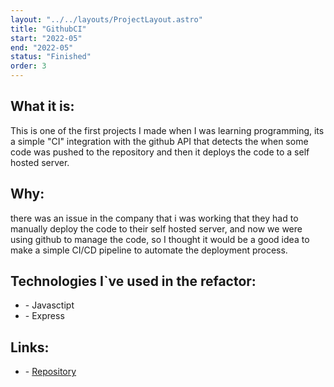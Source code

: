 ```yaml
---
layout: "../../layouts/ProjectLayout.astro"
title: "GithubCI"
start: "2022-05"
end: "2022-05"
status: "Finished"
order: 3
---
```


## **What it is**:

This is one of the first projects I made when I was learning programming, its a simple "CI" integration with the github API that detects the when some code was pushed to the repository and then it deploys the code to a self hosted server.

## **Why**:

there was an issue in the company that i was working that they had to manually deploy the code to their self hosted server, and now we were using github to manage the code, so I thought it would be a good idea to make a simple CI/CD pipeline to automate the deployment process.

## **Technologies I`ve used in the refactor**:

- \- Javasctipt
- \- Express

## **Links**:

- \- [Repository](https://github.com/FlavioZanoni/githubCI)
